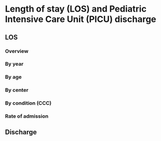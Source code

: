 # Length of stay (LOS) and Pediatric Intensive Care Unit (PICU) discharge {#los .tabset .tabset-fade .tabset-pills}




## LOS {.tabset .tabset-dropdown}

### Overview

### By year

### By age

### By center

### By condition (CCC)

### Rate of admission




## Discharge {.tabset .tabset-dropdown}
